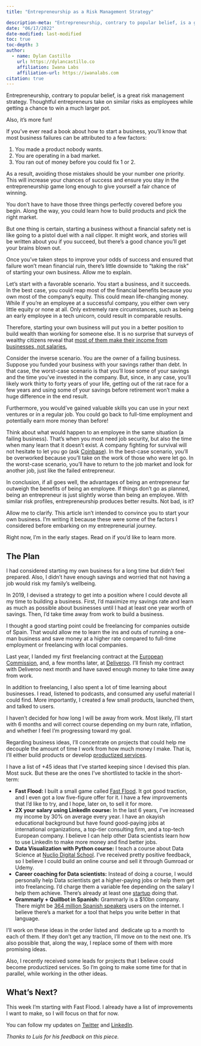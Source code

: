 ```yaml
---
title: "Entrepreneurship as a Risk Management Strategy"

description-meta: "Entrepreneurship, contrary to popular belief, is a great risk management strategy. Here I explain why."
date: "06/17/2022"
date-modified: last-modified
toc: true
toc-depth: 3
author:
  - name: Dylan Castillo
    url: https://dylancastillo.co
    affiliation: Iwana Labs
    affiliation-url: https://iwanalabs.com
citation: true
---
```


Entrepreneurship, contrary to popular belief, is a great risk management strategy. Thoughtful entrepreneurs take on similar risks as employees while getting a chance to win a much larger pot.

Also, it's more fun!

If you've ever read a book about how to start a business, you'll know that most business failures can be attributed to a few factors:

1. You made a product nobody wants.
2. You are operating in a bad market.
3. You ran out of money before you could fix 1 or 2.

As a result, avoiding those mistakes should be your number one priority. This will increase your chances of success and ensure you stay in the entrepreneurship game long enough to give yourself a fair chance of winning.

You don't have to have those three things perfectly covered before you begin. Along the way, you could learn how to build products and pick the right market. 

But one thing is certain, starting a business without a financial safety net is like going to a pistol duel with a nail clipper. It might work, and stories will be written about you if you succeed, but there's a good chance you'll get your brains blown out.

Once you've taken steps to improve your odds of success and ensured that failure won't mean financial ruin, there's little downside to "taking the risk" of starting your own business. Allow me to explain.

Let's start with a favorable scenario. You start a business, and it succeeds. In the best case, you could reap most of the financial benefits because you own most of the company's equity. This could mean life-changing money. While if you're an employee at a successful company, you either own very little equity or none at all. Only extremely rare circumstances, such as being an early employee in a tech unicorn, could result in comparable results.

Therefore, starting your own business will put you in a better position to build wealth than working for someone else. It is no surprise that surveys of wealthy citizens reveal that [most of them make their income from businesses, not salaries.](https://www.nytimes.com/2022/05/14/opinion/sunday/rich-happiness-big-data.html)

Consider the inverse scenario. You are the owner of a failing business. Suppose you funded your business with your savings rather than debt. In that case, the worst-case scenario is that you'll lose some of your savings and the time you've invested in the company. But, since, in any case, you'll likely work thirty to forty years of your life, getting out of the rat race for a few years and using some of your savings before retirement won't make a huge difference in the end result.

Furthermore, you would've gained valuable skills you can use in your next ventures or in a regular job. You could go back to full-time employment and potentially earn more money than before!

Think about what would happen to an employee in the same situation (a failing business). That's when you most need job security, but also the time when many learn that it doesn't exist. A company fighting for survival will not hesitate to let you go (ask [Coinbase](https://www.wsj.com/articles/crypto-exchange-coinbase-to-lay-off-18-of-staff-11655211069)). In the best-case scenario, you'll be overworked because you'll take on the work of those who were let go. In the worst-case scenario, you'll have to return to the job market and look for another job, just like the failed entrepreneur.

In conclusion, if all goes well, the advantages of being an entrepreneur far outweigh the benefits of being an employee. If things don't go as planned, being an entrepreneur is just slightly worse than being an employee. With similar risk profiles, entrepreneurship produces better results. Not bad, is it?

Allow me to clarify. This article isn't intended to convince you to start your own business. I'm writing it because these were some of the factors I considered before embarking on my entrepreneurial journey.

Right now, I'm in the early stages. Read on if you'd like to learn more.

## The Plan

I had considered starting my own business for a long time but didn't feel prepared. Also, I didn't have enough savings and worried that not having a job would risk my family's wellbeing.

In 2019, I devised a strategy to get into a position where I could devote all my time to building a business. First, I'd maximize my savings rate and learn as much as possible about businesses until I had at least one year worth of savings. Then, I'd take time away from work to build a business.

I thought a good starting point could be freelancing for companies outside of Spain. That would allow me to learn the ins and outs of running a one-man business and save money at a higher rate compared to full-time employment or freelancing with local companies.

Last year, I landed my first freelancing contract at the [European Commission](https://ec.europa.eu/info/index_en), and, a few months later, at [Deliveroo](https://deliveroo.co.uk/). I'll finish my contract with Deliveroo next month and have saved enough money to take time away from work.

In addition to freelancing, I also spent a lot of time learning about businesses. I read, listened to podcasts, and consumed any useful material I could find. More importantly, I created a few small products, launched them, and talked to users.

I haven't decided for how long I will be away from work. Most likely, I'll start with 6 months and will correct course depending on my burn rate, inflation, and whether I feel I'm progressing toward my goal.

Regarding business ideas, I'll concentrate on projects that could help me decouple the amount of time I work from how much money I make. That is, I'll either build products or develop [productized services](https://neilpatel.com/blog/productized-services/).

I have a list of +45 ideas that I've started keeping since I devised this plan. Most suck. But these are the ones I've shortlisted to tackle in the short-term:

* **Fast Flood:** I built a small game called [Fast Flood](https://fastflood.dylancastillo.co/#open-modal). It got good traction, and I even got a low five-figure offer for it. I have a few improvements that I'd like to try, and I hope, later on, to sell it for more.
* **2X your salary using LinkedIn course:** In the last 6 years, I've increased my income by 30% on average every year. I have an okayish educational background but have found good-paying jobs at international organizations, a top-tier consulting firm, and a top-tech European company. I believe I can help other Data scientists learn how to use LinkedIn to make more money and find better jobs.
* **Data Visualization with Python course:** I teach a course about Data Science at [Nuclio Digital School](https://nuclio.school/). I've received pretty positive feedback, so I believe I could build an online course and sell it through Gumroad or Udemy.
* **Career coaching for Data scientists:** Instead of doing a course, I would personally help Data scientists get a higher-paying jobs or help them get into freelancing. I'd charge them a variable fee depending on the salary I help them achieve. There's already at least one [startup](https://talently.tech/) doing that.
* **Grammarly + Quillbot in Spanish:** Grammarly is a $10bn company. There might be [364 million Spanish speakers](https://www.internetworldstats.com/stats7.htm) users on the internet. I believe there's a market for a tool that helps you write better in that language.

I'll work on these ideas in the order listed and  dedicate up to a month to each of them. If they don't get any traction, I'll move on to the next one. It's also possible that, along the way, I replace some of them with more promising ideas.

Also, I recently received some leads for projects that I believe could become productized services. So I'm going to make some time for that in parallel, while working in the other ideas.

## What's Next?

This week I'm starting with Fast Flood. I already have a list of improvements I want to make, so I will focus on that for now. 

You can follow my updates on [Twitter](https://twitter.com/_dylancastillo) and [LinkedIn](https://www.linkedin.com/in/dylanjcastillo/).

*Thanks to Luis for his feedback on this piece.*

